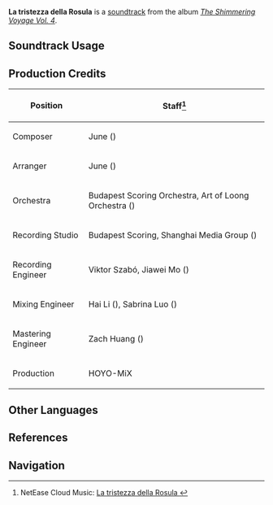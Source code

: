 {{Soundtrack Infobox
|image          = The Shimmering Voyage Vol 4.png
|album          = The Shimmering Voyage Vol. 4
|disc           = 2
|number         = 34
|featured       = 
|featured2      = 
|featured3      = 
|featured_disc  = 
|featured_disc2 = 
|featured_disc3 = 
|youtube_id     = ks-BRybtfIY
|spotify_id     = 3jaoOgXPVxJIpBcMOeno6T
|previous       = Oracle of Deep Waters
|next           = La confession interrompue
}}
'''La tristezza della Rosula''' is a [[soundtrack]] from the album ''[[The Shimmering Voyage Vol. 4]]''.

==Soundtrack Usage==
{{Soundtrack Usage
|location          = 
|quest             = Meeting Is Also Parting//cutscene
|domain            = 
|eventgameplay     = 
|special_displayed = 
|special           = 
|teapot            = 
|mediaoriginal     =
}}
<!--
==Other Arrangements==
{{Files by Category Gallery|Media Using an Unreleased Arrangement of {{subst:#titleparts:{{subst:PAGENAME}}}} Soundtrack}}
-->
==Production Credits==
{| class="wikitable"
! Position
! Staff<ref>NetEase Cloud Music: [https://music.163.com/#/song?id=2613482872 La tristezza della Rosula {{zh|失坠的征咎}}]</ref>
|-
! Composer
| June ({{zh|刘越}})
|-
! Arranger
| June ({{zh|刘越}})
|-
! Orchestra
| Budapest Scoring Orchestra, Art of Loong Orchestra ({{zh|龙之艺交响乐团}})
|-
! Recording Studio
| Budapest Scoring, Shanghai Media Group ({{zh|上海广播大厦}})
|-
! Recording Engineer
| Viktor Szabó, Jiawei Mo ({{zh|莫家伟}})
|-
! Mixing Engineer
| Hai Li ({{zh|李海}}), Sabrina Luo ({{zh|罗筱薇}})
|-
! Mastering Engineer
| Zach Huang ({{zh|黄巍}})
|-
! Production
| HOYO-MiX
|}

<!--
==Gallery==
<gallery>
</gallery>

==Trivia==
-->

==Other Languages==
{{Other Languages
|en      = La tristezza della Rosula
|en_lang = it
|en_tl   = The Sadness of the Rosula
|zhs     = 
|zhs_rm  = 
|zht     = 
|zht_rm  = 
|zh_tl   = 
|ja      = 
|ja_rm   = 
|ja_tl   = 
}}

==References==
{{Reflist}}


==Navigation==
{{Soundtrack Navbox|The Shimmering Voyage|4}}